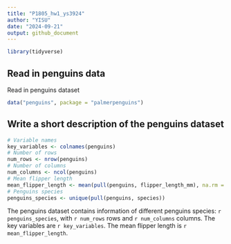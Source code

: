 ```yaml
---
title: "P1805_hw1_ys3924"
author: "YISU"
date: "2024-09-21"
output: github_document
---
```


```r
library(tidyverse)
```

## Read in penguins data

Read in penguins dataset

```r
data("penguins", package = "palmerpenguins")
```


## Write a short description of the penguins dataset

```r
# Variable names
key_variables <- colnames(penguins)
# Number of rows
num_rows <- nrow(penguins)
# Number of columns
num_columns <- ncol(penguins)
# Mean flipper length
mean_flipper_length <- mean(pull(penguins, flipper_length_mm), na.rm = TRUE)
# Penguins species
penguins_species <- unique(pull(penguins, species))
```

The penguins dataset contains information of different penguins species: `r penguins_species`, with `r num_rows` rows and `r num_columns` columns. The key variables are `r key_variables`. The mean flipper length is `r mean_flipper_length`.



